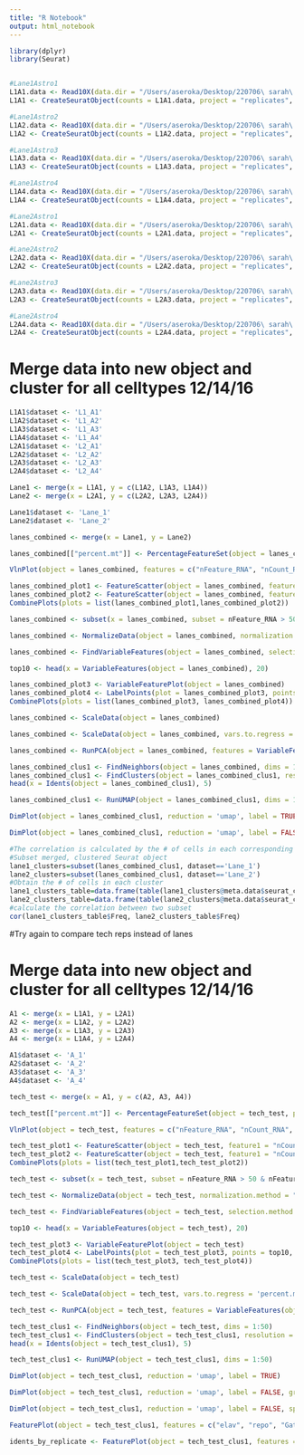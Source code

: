 ```yaml
---
title: "R Notebook"
output: html_notebook
---
```




```r

library(dplyr)
library(Seurat)


#Lane1Astro1
L1A1.data <- Read10X(data.dir = "/Users/aseroka/Desktop/220706\ sarah\ glia\ paper/CellRanger\ outputs/Lane1Astro1_filtered_feature_bc_matrix")
L1A1 <- CreateSeuratObject(counts = L1A1.data, project = "replicates", min.cells = 3, min.features = 50)

#Lane1Astro2
L1A2.data <- Read10X(data.dir = "/Users/aseroka/Desktop/220706\ sarah\ glia\ paper/CellRanger\ outputs/Lane1Astro2_filtered_feature_bc_matrix")
L1A2 <- CreateSeuratObject(counts = L1A2.data, project = "replicates", min.cells = 3, min.features = 50)

#Lane1Astro3
L1A3.data <- Read10X(data.dir = "/Users/aseroka/Desktop/220706\ sarah\ glia\ paper/CellRanger\ outputs/Lane1Astro3_filtered_feature_bc_matrix")
L1A3 <- CreateSeuratObject(counts = L1A3.data, project = "replicates", min.cells = 3, min.features = 50)

#Lane1Astro4
L1A4.data <- Read10X(data.dir = "/Users/aseroka/Desktop/220706\ sarah\ glia\ paper/CellRanger\ outputs/Lane1Astro4_filtered_feature_bc_matrix")
L1A4 <- CreateSeuratObject(counts = L1A4.data, project = "replicates", min.cells = 3, min.features = 50)

#Lane2Astro1
L2A1.data <- Read10X(data.dir = "/Users/aseroka/Desktop/220706\ sarah\ glia\ paper/CellRanger\ outputs/Lane2Astro1_filtered_feature_bc_matrix")
L2A1 <- CreateSeuratObject(counts = L2A1.data, project = "replicates", min.cells = 3, min.features = 50)

#Lane2Astro2
L2A2.data <- Read10X(data.dir = "/Users/aseroka/Desktop/220706\ sarah\ glia\ paper/CellRanger\ outputs/Lane2Astro2_filtered_feature_bc_matrix")
L2A2 <- CreateSeuratObject(counts = L2A2.data, project = "replicates", min.cells = 3, min.features = 50)

#Lane2Astro3
L2A3.data <- Read10X(data.dir = "/Users/aseroka/Desktop/220706\ sarah\ glia\ paper/CellRanger\ outputs/Lane2Astro3_filtered_feature_bc_matrix")
L2A3 <- CreateSeuratObject(counts = L2A3.data, project = "replicates", min.cells = 3, min.features = 50)

#Lane2Astro4
L2A4.data <- Read10X(data.dir = "/Users/aseroka/Desktop/220706\ sarah\ glia\ paper/CellRanger\ outputs/Lane2Astro4_filtered_feature_bc_matrix")
L2A4 <- CreateSeuratObject(counts = L2A4.data, project = "replicates", min.cells = 3, min.features = 50)

```

# Merge data into new object and cluster for all celltypes 12/14/16

```r

L1A1$dataset <- 'L1_A1'
L1A2$dataset <- 'L1_A2'
L1A3$dataset <- 'L1_A3'
L1A4$dataset <- 'L1_A4'
L2A1$dataset <- 'L2_A1'
L2A2$dataset <- 'L2_A2'
L2A3$dataset <- 'L2_A3'
L2A4$dataset <- 'L2_A4'

Lane1 <- merge(x = L1A1, y = c(L1A2, L1A3, L1A4))
Lane2 <- merge(x = L2A1, y = c(L2A2, L2A3, L2A4))

Lane1$dataset <- 'Lane_1'
Lane2$dataset <- 'Lane_2'

lanes_combined <- merge(x = Lane1, y = Lane2)

```

```r
lanes_combined[["percent.mt"]] <- PercentageFeatureSet(object = lanes_combined, pattern = "mt:") 
```

```r

VlnPlot(object = lanes_combined, features = c("nFeature_RNA", "nCount_RNA", "percent.mt"), ncol = 3)

lanes_combined_plot1 <- FeatureScatter(object = lanes_combined, feature1 = "nCount_RNA", feature2 = "percent.mt") 
lanes_combined_plot2 <- FeatureScatter(object = lanes_combined, feature1 = "nCount_RNA", feature2 = "nFeature_RNA") 
CombinePlots(plots = list(lanes_combined_plot1,lanes_combined_plot2))

lanes_combined <- subset(x = lanes_combined, subset = nFeature_RNA > 50 & nFeature_RNA < 3000 & percent.mt < 20)
```

```r
lanes_combined <- NormalizeData(object = lanes_combined, normalization.method = "LogNormalize", scale.factor = 1e4)
```


```r
lanes_combined <- FindVariableFeatures(object = lanes_combined, selection.method = 'vst', nfeatures = 10000)

top10 <- head(x = VariableFeatures(object = lanes_combined), 20)

lanes_combined_plot3 <- VariableFeaturePlot(object = lanes_combined)
lanes_combined_plot4 <- LabelPoints(plot = lanes_combined_plot3, points = top10, repel = TRUE)
CombinePlots(plots = list(lanes_combined_plot3, lanes_combined_plot4))
```

```r
lanes_combined <- ScaleData(object = lanes_combined)
```

```r
lanes_combined <- ScaleData(object = lanes_combined, vars.to.regress = 'percent.mt')
```

```r
lanes_combined <- RunPCA(object = lanes_combined, features = VariableFeatures(object = lanes_combined))
```

```r
lanes_combined_clus1 <- FindNeighbors(object = lanes_combined, dims = 1:50)
lanes_combined_clus1 <- FindClusters(object = lanes_combined_clus1, resolution = 1.0)
head(x = Idents(object = lanes_combined_clus1), 5)
```

```r
lanes_combined_clus1 <- RunUMAP(object = lanes_combined_clus1, dims = 1:50)
```

```r
DimPlot(object = lanes_combined_clus1, reduction = 'umap', label = TRUE)
```

```r
DimPlot(object = lanes_combined_clus1, reduction = 'umap', label = FALSE, group.by = 'dataset')
```

```r

#The correlation is calculated by the # of cells in each corresponding cluster
#Subset merged, clustered Seurat object
lane1_clusters=subset(lanes_combined_clus1, dataset=='Lane_1')
lane2_clusters=subset(lanes_combined_clus1, dataset=='Lane_2')
#Obtain the # of cells in each cluster
lane1_clusters_table=data.frame(table(lane1_clusters@meta.data$seurat_clusters))
lane2_clusters_table=data.frame(table(lane2_clusters@meta.data$seurat_clusters))
#calculate the correlation between two subset
cor(lane1_clusters_table$Freq, lane2_clusters_table$Freq)
```

#Try again to compare tech reps instead of lanes

# Merge data into new object and cluster for all celltypes 12/14/16

```r


A1 <- merge(x = L1A1, y = L2A1)
A2 <- merge(x = L1A2, y = L2A2)
A3 <- merge(x = L1A3, y = L2A3)
A4 <- merge(x = L1A4, y = L2A4)

A1$dataset <- 'A_1'
A2$dataset <- 'A_2'
A3$dataset <- 'A_3'
A4$dataset <- 'A_4'

tech_test <- merge(x = A1, y = c(A2, A3, A4))

```

```r
tech_test[["percent.mt"]] <- PercentageFeatureSet(object = tech_test, pattern = "mt:") 
```

```r

VlnPlot(object = tech_test, features = c("nFeature_RNA", "nCount_RNA", "percent.mt"), ncol = 3)

tech_test_plot1 <- FeatureScatter(object = tech_test, feature1 = "nCount_RNA", feature2 = "percent.mt") 
tech_test_plot2 <- FeatureScatter(object = tech_test, feature1 = "nCount_RNA", feature2 = "nFeature_RNA") 
CombinePlots(plots = list(tech_test_plot1,tech_test_plot2))

tech_test <- subset(x = tech_test, subset = nFeature_RNA > 50 & nFeature_RNA < 3000 & percent.mt < 20)
```

```r
tech_test <- NormalizeData(object = tech_test, normalization.method = "LogNormalize", scale.factor = 1e4)
```


```r
tech_test <- FindVariableFeatures(object = tech_test, selection.method = 'vst', nfeatures = 10000)

top10 <- head(x = VariableFeatures(object = tech_test), 20)

tech_test_plot3 <- VariableFeaturePlot(object = tech_test)
tech_test_plot4 <- LabelPoints(plot = tech_test_plot3, points = top10, repel = TRUE)
CombinePlots(plots = list(tech_test_plot3, tech_test_plot4))
```

```r
tech_test <- ScaleData(object = tech_test)
```

```r
tech_test <- ScaleData(object = tech_test, vars.to.regress = 'percent.mt')
```

```r
tech_test <- RunPCA(object = tech_test, features = VariableFeatures(object = tech_test))
```

```r
tech_test_clus1 <- FindNeighbors(object = tech_test, dims = 1:50)
tech_test_clus1 <- FindClusters(object = tech_test_clus1, resolution = 1.0)
head(x = Idents(object = tech_test_clus1), 5)
```

```r
tech_test_clus1 <- RunUMAP(object = tech_test_clus1, dims = 1:50)
```

```r
DimPlot(object = tech_test_clus1, reduction = 'umap', label = TRUE)
```

```r
DimPlot(object = tech_test_clus1, reduction = 'umap', label = FALSE, group.by = 'dataset')
```

```r
DimPlot(object = tech_test_clus1, reduction = 'umap', label = FALSE, split.by = 'dataset')
```

```r
FeaturePlot(object = tech_test_clus1, features = c("elav", "repo", "Gat", "alrm"), reduction = 'umap')
```
```r
idents_by_replicate <- FeaturePlot(object = tech_test_clus1, features = c("elav", "repo"), reduction = 'umap', split.by = 'dataset')


```

